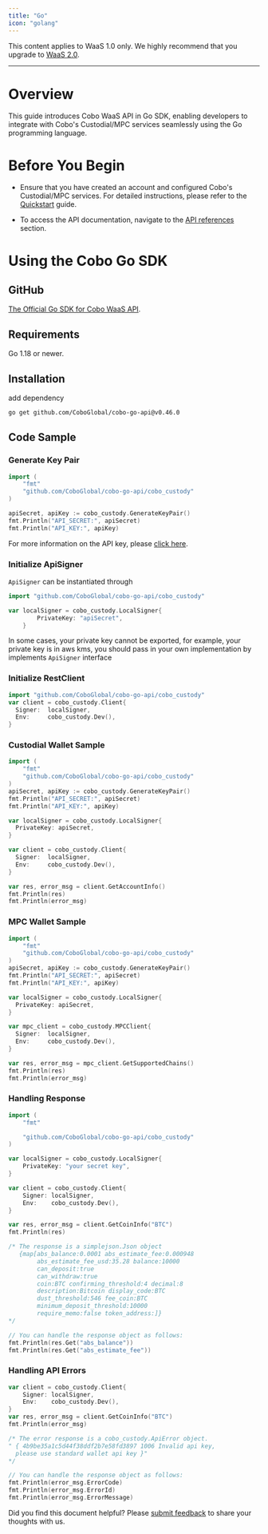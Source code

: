 ```yaml
---
title: "Go"
icon: "golang"
---
```

<Note>This content applies to WaaS 1.0 only. We highly recommend that you upgrade to [WaaS 2.0](https://www.cobo.com/developers/v2/guides/overview/introduction).</Note>

***
# Overview
This guide introduces Cobo WaaS API in Go SDK, enabling developers to integrate with Cobo's Custodial/MPC services seamlessly using the Go programming language.

# Before You Begin
- Ensure that you have created an account and configured Cobo's Custodial/MPC services.
For detailed instructions, please refer to the [Quickstart](https://www.cobo.com/developers/get-started/overview/quickstart) guide.

- To access the API documentation, navigate to the [API references](https://www.cobo.com/developers/api-references/overview/) section.

# Using the Cobo Go SDK

## GitHub
[The Official Go SDK for Cobo WaaS API](https://github.com/CoboGlobal/cobo-go-api).



## Requirements
Go 1.18 or newer.


## Installation

add dependency

```sh
go get github.com/CoboGlobal/cobo-go-api@v0.46.0
```

## Code Sample

### Generate Key Pair

```go
import (
	"fmt"
	"github.com/CoboGlobal/cobo-go-api/cobo_custody"
)

apiSecret, apiKey := cobo_custody.GenerateKeyPair()
fmt.Println("API_SECRET:", apiSecret)
fmt.Println("API_KEY:", apiKey)
```
For more information on the API key, please [click here](https://www.cobo.com/developers/api-references/overview/authentication).

### Initialize ApiSigner

`ApiSigner` can be instantiated through

```go
import "github.com/CoboGlobal/cobo-go-api/cobo_custody"

var localSigner = cobo_custody.LocalSigner{
		PrivateKey: "apiSecret",
	}
```

In some cases, your private key cannot be exported, for example, your private key is in aws kms, you should pass in your own implementation by implements `ApiSigner` interface

### Initialize RestClient

```go
import "github.com/CoboGlobal/cobo-go-api/cobo_custody"
var client = cobo_custody.Client{
  Signer:  localSigner,
  Env:     cobo_custody.Dev(),
}
```

### Custodial Wallet Sample
```Go
import (
	"fmt"
	"github.com/CoboGlobal/cobo-go-api/cobo_custody"
)
apiSecret, apiKey := cobo_custody.GenerateKeyPair()
fmt.Println("API_SECRET:", apiSecret)
fmt.Println("API_KEY:", apiKey)

var localSigner = cobo_custody.LocalSigner{
  PrivateKey: apiSecret,
}

var client = cobo_custody.Client{
  Signer:  localSigner,
  Env:     cobo_custody.Dev(),
}

var res, error_msg = client.GetAccountInfo()
fmt.Println(res)
fmt.Println(error_msg)

```

### MPC Wallet Sample
```go
import (
	"fmt"
	"github.com/CoboGlobal/cobo-go-api/cobo_custody"
)
apiSecret, apiKey := cobo_custody.GenerateKeyPair()
fmt.Println("API_SECRET:", apiSecret)
fmt.Println("API_KEY:", apiKey)

var localSigner = cobo_custody.LocalSigner{
  PrivateKey: apiSecret,
}

var mpc_client = cobo_custody.MPCClient{
  Signer:  localSigner,
  Env:     cobo_custody.Dev(),
}

var res, error_msg = mpc_client.GetSupportedChains()
fmt.Println(res)
fmt.Println(error_msg)
```

### Handling Response
```Go
import (
	"fmt"

	"github.com/CoboGlobal/cobo-go-api/cobo_custody"
)

var localSigner = cobo_custody.LocalSigner{
    PrivateKey: "your secret key",
}

var client = cobo_custody.Client{
    Signer: localSigner,
    Env:    cobo_custody.Dev(),
}

var res, error_msg = client.GetCoinInfo("BTC")
fmt.Println(res)

/* The response is a simplejson.Json object
   {map[abs_balance:0.0001 abs_estimate_fee:0.000948
        abs_estimate_fee_usd:35.28 balance:10000
        can_deposit:true
        can_withdraw:true
        coin:BTC confirming_threshold:4 decimal:8
        description:Bitcoin display_code:BTC
        dust_threshold:546 fee_coin:BTC
        minimum_deposit_threshold:10000
        require_memo:false token_address:]}
*/

// You can handle the response object as follows:
fmt.Println(res.Get("abs_balance"))
fmt.Println(res.Get("abs_estimate_fee"))

```

### Handling API Errors

```Go
var client = cobo_custody.Client{
    Signer: localSigner,
    Env:    cobo_custody.Dev(),
}
var res, error_msg = client.GetCoinInfo("BTC")
fmt.Println(error_msg)

/* The error response is a cobo_custody.ApiError object.
" { 4b9be35a1c5d44f38ddf2b7e58fd3897 1006 Invalid api key,
  please use standard wallet api key }"
*/

// You can handle the response object as follows:
fmt.Println(error_msg.ErrorCode)
fmt.Println(error_msg.ErrorId)
fmt.Println(error_msg.ErrorMessage)
```


<Tip>Did you find this document helpful? Please [submit feedback](https://forms.zohopublic.com/cobo/form/DocumentFeedbackForm/formperma/QvLOhxJv1_JMsJ-1dleZ8Itb_7rzN-LtgvsDdxosoVI) to share your thoughts with us.</Tip>
